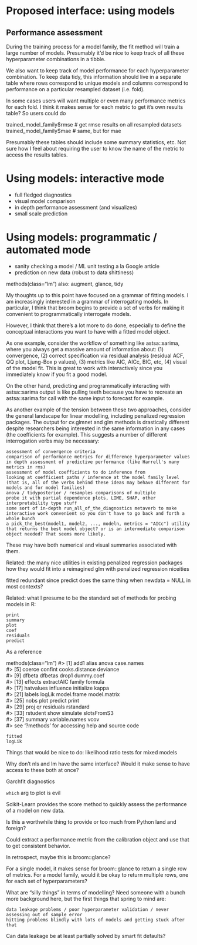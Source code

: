 # Proposed interface: using models

## Performance assessment

During the training process for a model family, the fit method will train a large number of models. Presumably it'd be nice to keep track of all these hyperparameter combinations in a tibble.

We also want to keep track of model performance for each hyperparameter combination. To keep data tidy, this information should live in a separate table where rows correspond to unique models and columns correspond to performance on a particular resampled dataset (i.e. fold).

In some cases users will want multiple or even many performance metrics for each fold. I think it makes sense for each metric to get it's own results table? So users could do

trained_model_family$rmse  # get rmse results on all resampled datasets
trained_model_family$mae   # same, but for mae

Presumably these tables should include some summary statistics, etc. Not sure how I feel about requiring the user to know the name of the metric to access the results tables.

# Using models: interactive mode

- full fledged diagnostics
- visual model comparison 
- in depth performance assessment (and visualizes)
- small scale prediction

# Using models: programmatic / automated mode

- sanity checking a model / ML unit testing a la Google article
- prediction on new data (robust to data shittiness)

methods(class="lm")
also: augment, glance, tidy

My thoughts up to this point have focused on a grammar of fitting models. I am increasingly interested in a grammar of interrogating models. In particular, I think that broom begins to provide a set of verbs for making it convenient to programmatically interrogate models.

However, I think that there's a lot more to do done, especially to define the conceptual interactions you want to have with a fitted model object.

As one example, consider the workflow of something like astsa::sarima, where you always get a massive amount of information about: (1) convergence, (2) correct specification via residual analysis (residual ACF, QQ plot, Ljung-Box p values), (3) metrics like AIC, AICc, BIC, etc, (4) visual of the model fit. This is great to work with interactively since you immediately know if you fit a good model.

On the other hand, predicting and programmatically interacting with astsa::sarima output is like pulling teeth because you have to recreate an astsa::sarima.for call with the same input to forecast for example.

As another example of the tension between these two approaches, consider the general landscape for linear modelling, including penalized regression packages. The output for cv.glmnet and glm methods is drastically different despite researchers being interested in the same information in any cases (the coefficients for example). This suggests a number of different interrogation verbs may be necessary:

    assessment of convergence criteria
    comparison of performance metrics for difference hyperparameter values
    in depth assessment of predictive performance (like Harrell's many metrics in rms)
    assessment of model coefficients to do inference from
    looking at coefficient paths / inference at the model family level (that is, all of the verbs behind these ideas may behave different for models and for model families)
    anova / tidyposterior / resamples comparisons of multiple
    probe it with partial dependence plots, LIME, SHAP, other interpretability type stuff
    some sort of in-depth run_all_of_the_diagnostics metaverb to make interactive work convenient so you don't have to go back and forth a whole bunch
    a pick_the_best(model1, model2, ..., modeln, metrics = "AICc") utility that returns the best model object? or is an intermediate comparison object needed? That seems more likely.

These may have both numerical and visual summaries associated with them.

Related: the many nice utilities in existing penalized regression packages how they would fit into a reimagined glm with penalized regression niceities

fitted redundant since predict does the same thing when newdata = NULL in most contexts?

Related: what I presume to be the standard set of methods for probing models in R:

    print
    summary
    plot
    coef
    residuals
    predict

As a reference

methods(class="lm")
#>  [1] add1           alias          anova          case.names    
#>  [5] coerce         confint        cooks.distance deviance      
#>  [9] dfbeta         dfbetas        drop1          dummy.coef    
#> [13] effects        extractAIC     family         formula       
#> [17] hatvalues      influence      initialize     kappa         
#> [21] labels         logLik         model.frame    model.matrix  
#> [25] nobs           plot           predict        print         
#> [29] proj           qr             residuals      rstandard     
#> [33] rstudent       show           simulate       slotsFromS3   
#> [37] summary        variable.names vcov          
#> see '?methods' for accessing help and source code


    fitted
    logLik

Things that would be nice to do: likelihood ratio tests for mixed models

Why don't nls and lm have the same interface? Would it make sense to have access to these both at once?


Garchfit diagnostics

`which` arg to plot is evil


Scikit-Learn provides the score method to quickly assess the performance of a model on new data.

Is this a worthwhile thing to provide or too much from Python land and foreign?

Could extract a performance metric from the calibration object and use that to get consistent behavior.

In retrospect, maybe this is broom::glance?

For a single model, it makes sense for broom::glance to return a single row of metrics. For a model family, would it be okay to return multiple rows, one for each set of hyperparameters?

What are "silly things" in terms of modelling? Need someone with a bunch more background here, but the first things that spring to mind are:

    data leakage problems / poor hyperparameter validation / never assessing out of sample error
    hitting problems blindly with lots of models and getting stuck after that

Can data leakage be at least partially solved by smart fit defaults?
